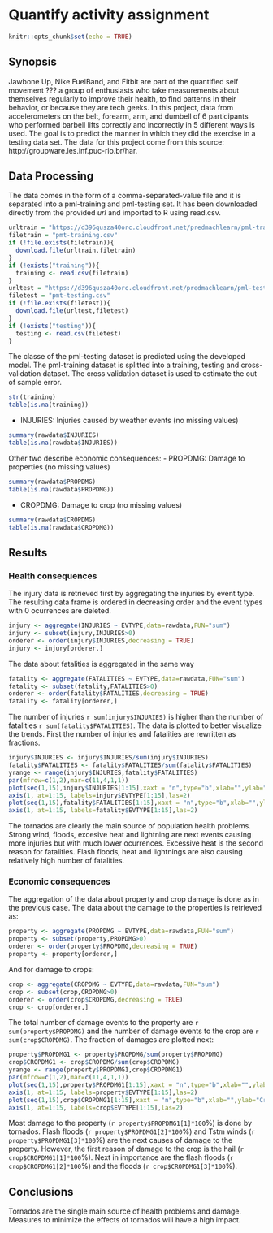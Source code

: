 Quantify activity assignment
============================

```r
knitr::opts_chunk$set(echo = TRUE)
```

## Synopsis

Jawbone Up, Nike FuelBand, and Fitbit are part of the quantified self movement ??? a group of enthusiasts who take measurements about themselves regularly to improve their health, to find patterns in their behavior, or because they are tech geeks. In this project, data from accelerometers on the belt, forearm, arm, and dumbell of 6 participants who performed barbell lifts correctly and incorrectly in 5 different ways is used. The goal is to predict the manner in which they did the exercise in a testing data set. The data for this project come from this source: http://groupware.les.inf.puc-rio.br/har. 

## Data Processing 
The data comes in the form of a comma-separated-value file and it is separated into a pml-training and pml-testing set. It has been downloaded directly from the provided *url* and imported to R using read.csv. 
```r
urltrain = "https://d396qusza40orc.cloudfront.net/predmachlearn/pml-training.csv"
filetrain = "pmt-training.csv"
if (!file.exists(filetrain)){
  download.file(urltrain,filetrain)
}
if (!exists("training")){
  training <- read.csv(filetrain)
}
urltest = "https://d396qusza40orc.cloudfront.net/predmachlearn/pml-testing.csv"
filetest = "pmt-testing.csv"
if (!file.exists(filetest)){
  download.file(urltest,filetest)
}
if (!exists("testing")){
  testing <- read.csv(filetest)
}
```
The classe of the pml-testing dataset is predicted using the developed model. The pml-training dataset is splitted into a training, testing and cross-validation dataset. The cross validation dataset is used to estimate the out of sample error.
```r
str(training)
table(is.na(training))
```
- INJURIES: Injuries caused by weather events (no missing values)
```r
summary(rawdata$INJURIES)
table(is.na(rawdata$INJURIES))
```
Other two describe economic consequences:
- PROPDMG: Damage to properties (no missing values)
```r
summary(rawdata$PROPDMG)
table(is.na(rawdata$PROPDMG))
```
- CROPDMG: Damage to crop (no missing values)
```r
summary(rawdata$CROPDMG)
table(is.na(rawdata$CROPDMG))
```

## Results 
### Health consequences
The injury data is retrieved first by aggregating the injuries by event type. The resulting data frame is ordered in decreasing order and the event types with 0 ocurrences are deleted.
```r
injury <- aggregate(INJURIES ~ EVTYPE,data=rawdata,FUN="sum")
injury <- subset(injury,INJURIES>0)
orderer <- order(injury$INJURIES,decreasing = TRUE)
injury <- injury[orderer,]
```
The data about fatalities is aggregated in the same way
```r
fatality <- aggregate(FATALITIES ~ EVTYPE,data=rawdata,FUN="sum")
fatality <- subset(fatality,FATALITIES>0)
orderer <- order(fatality$FATALITIES,decreasing = TRUE)
fatality <- fatality[orderer,]
```

The number of injuries `r sum(injury$INJURIES)` is higher than the number of fatalities `r sum(fatality$FATALITIES)`. The data is plotted to better visualize the trends. First the number of injuries and fatalities are rewritten as fractions.
```r
injury$INJURIES <- injury$INJURIES/sum(injury$INJURIES)
fatality$FATALITIES <- fatality$FATALITIES/sum(fatality$FATALITIES)
yrange <- range(injury$INJURIES,fatality$FATALITIES)
par(mfrow=c(1,2),mar=c(11,4,1,1))
plot(seq(1,15),injury$INJURIES[1:15],xaxt = "n",type="b",xlab="",ylab="Injuries", ylim = yrange)
axis(1, at=1:15, labels=injury$EVTYPE[1:15],las=2)
plot(seq(1,15),fatality$FATALITIES[1:15],xaxt = "n",type="b",xlab="",ylab="Fatalities", ylim = yrange)
axis(1, at=1:15, labels=fatality$EVTYPE[1:15],las=2)
```

The tornados are clearly the main source of population health problems. Strong wind, floods, excesive heat and lightning are next events causing more injuries but with much lower ocurrences. Excessive heat is the second reason for fatalities. Flash floods, heat and lightnings are also causing relatively high number of fatalities.

### Economic consequences
The aggregation of the data about property and crop damage is done as in the previous case. The data about the damage to the properties is retrieved as: 
```r
property <- aggregate(PROPDMG ~ EVTYPE,data=rawdata,FUN="sum")
property <- subset(property,PROPDMG>0)
orderer <- order(property$PROPDMG,decreasing = TRUE)
property <- property[orderer,]
```
And for damage to crops:
```r
crop <- aggregate(CROPDMG ~ EVTYPE,data=rawdata,FUN="sum")
crop <- subset(crop,CROPDMG>0)
orderer <- order(crop$CROPDMG,decreasing = TRUE)
crop <- crop[orderer,]
```
The total number of damage events to the property are `r sum(property$PROPDMG)` and the number of damage events to the crop are `r sum(crop$CROPDMG)`. The fraction of damages are plotted next:
```r
property$PROPDMG1 <- property$PROPDMG/sum(property$PROPDMG)
crop$CROPDMG1 <- crop$CROPDMG/sum(crop$CROPDMG)
yrange <- range(property$PROPDMG1,crop$CROPDMG1)
par(mfrow=c(1,2),mar=c(11,4,1,1))
plot(seq(1,15),property$PROPDMG1[1:15],xaxt = "n",type="b",xlab="",ylab="Property", ylim = yrange)
axis(1, at=1:15, labels=property$EVTYPE[1:15],las=2)
plot(seq(1,15),crop$CROPDMG1[1:15],xaxt = "n",type="b",xlab="",ylab="Crops", ylim = yrange)
axis(1, at=1:15, labels=crop$EVTYPE[1:15],las=2)
```

Most damage to the property (`r property$PROPDMG1[1]*100`%) is done by tornados. Flash floods (`r property$PROPDMG1[2]*100`%) and Tstm winds (`r property$PROPDMG1[3]*100`%) are the next causes of damage to the property. However, the first reason of damage to the crop is the hail (`r crop$CROPDMG1[1]*100`%). Next in importance are the flash floods (`r crop$CROPDMG1[2]*100`%) and the floods (`r crop$CROPDMG1[3]*100`%).

## Conclusions
Tornados are the single main source of health problems and damage. Measures to minimize the effects of tornados will have a high impact. 

